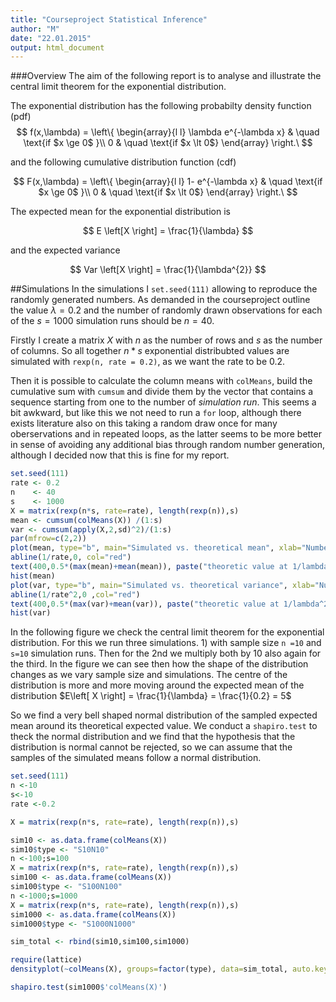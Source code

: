 ```yaml
---
title: "Courseproject Statistical Inference"
author: "M"
date: "22.01.2015"
output: html_document
---
```


###Overview
The aim of the following report is to analyse and illustrate the central limit theorem for the exponential distribution.

The exponential distribution has the following probabilty density function (pdf)
$$ f(x,\lambda) = \left\{
  \begin{array}{l l}
    \lambda e^{-\lambda x} & \quad \text{if $x \ge 0$ }\\
    0 & \quad \text{if $x \lt 0$}
  \end{array} \right.\ $$
  
and the following cumulative distribution function (cdf)

$$ F(x,\lambda) = \left\{
  \begin{array}{l l}
    1- e^{-\lambda x} & \quad \text{if $x \ge 0$ }\\
    0 & \quad \text{if $x \lt 0$}
  \end{array} \right.\ $$



The expected mean for the exponential distribution is

$$ E \left[X \right] = \frac{1}{\lambda} $$


and the expected variance

$$ Var \left[X \right] = \frac{1}{\lambda^{2}} $$



##Simulations
In the simulations I `set.seed(111)` allowing to reproduce the randomly generated numbers. As demanded in the
courseproject outline the value $\lambda = 0.2$ and the number of randomly drawn observations for each of the $s=1000$ simulation runs should be $n=40$.

Firstly I create a matrix $X$ with $n$ as the number of rows and $s$ as the number of columns. So all together $n*s$ exponential distribubted values are simulated with  `rexp(n, rate = 0.2)`, as we want the rate to be 0.2.

Then it is possible to calculate the column means with `colMeans`, build the cumulative sum with `cumsum` and divide them by the vector that contains a sequence starting from one to the number of *simulation run*. This seems a bit awkward, but like this we not need to run a `for` loop, although there exists literature also on this taking a random draw once for many oberservations and in repeated loops, as the latter seems to be more better in sense of avoiding any additional bias through random number generation, although I decided now that this is fine for my report.

```r
set.seed(111)
rate <- 0.2
n    <- 40
s    <- 1000
X = matrix(rexp(n*s, rate=rate), length(rexp(n)),s)
mean <- cumsum(colMeans(X)) /(1:s)
var <- cumsum(apply(X,2,sd)^2)/(1:s)
par(mfrow=c(2,2))
plot(mean, type="b", main="Simulated vs. theoretical mean", xlab="Number of simulations")
abline(1/rate,0, col="red")
text(400,0.5*(max(mean)+mean(mean)), paste("theoretic value at 1/lambda = ", 1/rate))
hist(mean)
plot(var, type="b", main="Simulated vs. theoretical variance", xlab="Number of simulations")
abline(1/rate^2,0 ,col="red")
text(400,0.5*(max(var)+mean(var)), paste("theoretic value at 1/lambda^2 = ", 1/rate^2))
hist(var)

```


In the following figure we check the central limit theorem for the exponential distribution. For this we run three simulations. 1) with sample size `n =10` and `s=10` simulation runs. Then for the 2nd we multiply both by 10 also again for the third.
In the figure we can see then how the shape of the distribution changes as we vary sample size and simulations. The centre of the distribution is more and more moving around the expected mean of the distribution $E\left[ X \right] = \frac{1}{\lambda} = \frac{1}{0.2} = 5$

So we find a very bell shaped normal distribution of the sampled expected mean around its theoretical expected value. We conduct a `shapiro.test` to theck the normal distribution and we find that the hypothesis that the distribution is normal cannot be rejected, so we can assume that the samples of the simulated means follow a normal distribution.


```r
set.seed(111)
n <-10
s<-10
rate <-0.2

X = matrix(rexp(n*s, rate=rate), length(rexp(n)),s)

sim10 <- as.data.frame(colMeans(X))
sim10$type <- "S10N10"
n <-100;s=100
X = matrix(rexp(n*s, rate=rate), length(rexp(n)),s)
sim100 <- as.data.frame(colMeans(X))
sim100$type <- "S100N100"
n <-1000;s=1000
X = matrix(rexp(n*s, rate=rate), length(rexp(n)),s)
sim1000 <- as.data.frame(colMeans(X))
sim1000$type <- "S1000N1000"

sim_total <- rbind(sim10,sim100,sim1000)

require(lattice)
densityplot(~colMeans(X), groups=factor(type), data=sim_total, auto.key=TRUE, main="sample of mean for exponential distribution and lambda 0.2", xlab="", lwd=3)

shapiro.test(sim1000$'colMeans(X)')

```

